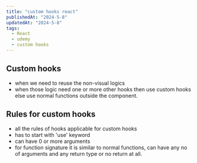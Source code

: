 ```yaml
---
title: "custom hooks react"
publishedAt: "2024-5-8"
updatedAt: "2024-5-8"
tags:
  - React
  - udemy
  - custom hooks
---
```


## Custom hooks

- when we need to reuse the non-visual logics
- when those logic need one or more other hooks then use custom hooks else use normal functions outside the component.

## Rules for custom hooks

- all the rules of hooks applicable for custom hooks
- has to start with 'use' keyword
- can have 0 or more arguments
- for function signature it is similar to normal functions, can have any no of arguments and any return type or no return at all.  
